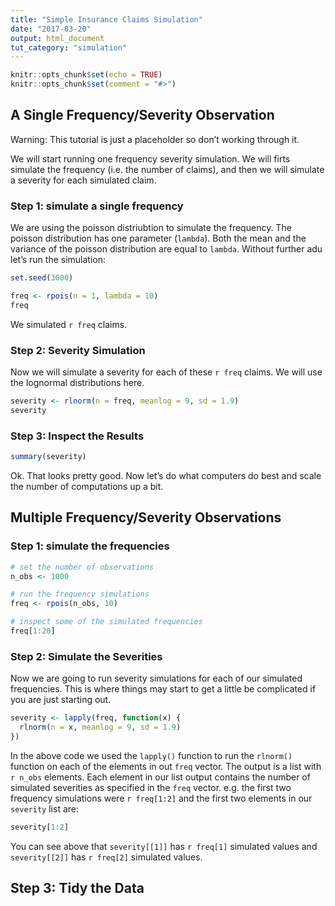 ```yaml
---
title: "Simple Insurance Claims Simulation"
date: "2017-03-20"
output: html_document
tut_category: "simulation"
---
```


```r
knitr::opts_chunk$set(echo = TRUE)
knitr::opts_chunk$set(comment = "#>")
```

## A Single Frequency/Severity Observation

Warning: This tutorial is just a placeholder so don't working through it.

We will start running one frequency severity simulation.  We will firts simulate the frequency (i.e. the number of claims), and then we will simulate a severity for each simulated claim.

### Step 1: simulate a single frequency

We are using the poisson distriubtion to simulate the frequency.  The poisson distribution has one parameter (`lambda`).  Both the mean and the variance of the poisson distribution are equal to `lambda`.  Without further adu let's run the simulation:

```r
set.seed(3000)

freq <- rpois(n = 1, lambda = 10)
freq
```

We simulated `r freq` claims.

### Step 2: Severity Simulation

Now we will simulate a severity for each of these `r freq` claims.  We will use the lognormal distributions here.

```r
severity <- rlnorm(n = freq, meanlog = 9, sd = 1.9)
severity
```

### Step 3: Inspect the Results

```r
summary(severity)
```

Ok. That looks pretty good.  Now let's do what computers do best and scale the number of computations up a bit.

## Multiple Frequency/Severity Observations

### Step 1: simulate the frequencies

```r
# set the number of observations
n_obs <- 1000

# run the frequency simulations
freq <- rpois(n_obs, 10)

# inspect some of the simulated frequencies
freq[1:20]
```

### Step 2: Simulate the Severities

Now we are going to run severity simulations for each of our simulated frequencies.  This is where things may start to get a little be complicated if you are just starting out.

```r
severity <- lapply(freq, function(x) {
  rlnorm(n = x, meanlog = 9, sd = 1.9)
})
```

In the above code we used the `lapply()` function to run the `rlnorm()` function on each of the elements in out `freq` vector.  The output is a list with `r n_obs` elements.  Each element in our list output contains the number of simulated severities as specified in the `freq` vector.  e.g. the first two frequency simulations were `r freq[1:2]` and the first two elements in our `severity` list are:

```r
severity[1:2]
```

You can see above that `severity[[1]]` has `r freq[1]` simulated values and `severity[[2]]` has `r freq[2]` simulated values.  

## Step 3: Tidy the Data


